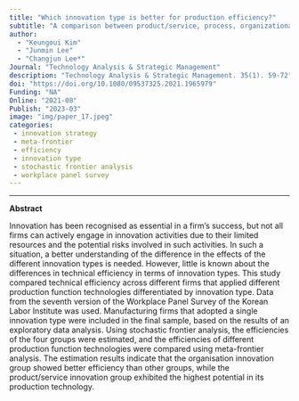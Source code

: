 ```yaml
---
title: "Which innovation type is better for production efficiency?"
subtitle: "A comparison between product/service, process, organizational, and marketing innovations using stochastic frontier and meta-frontier analysis"
author: 
  - "Keungoui Kim"
  - "Junmin Lee" 
  - "Changjun Lee*" 
Journal: "Technology Analysis & Strategic Management"
description: "Technology Analysis & Strategic Management. 35(1). 59-72"
doi: "https://doi.org/10.1080/09537325.2021.1965979"
Funding: "NA"
Online: "2021-08"
Publish: "2023-03"
image: "img/paper_17.jpeg"
categories:
 - innovation strategy
 - meta-frontier
 - efficiency
 - innovation type
 - stochastic frontier analysis
 - workplace panel survey
---
```


------------------------------------------------------------------------

**Abstract**

Innovation has been recognised as essential in a firm’s success, but not all firms can actively engage in innovation activities due to their limited resources and the potential risks involved in such activities. In such a situation, a better understanding of the difference in the effects of the different innovation types is needed. However, little is known about the differences in technical efficiency in terms of innovation types. This study compared technical efficiency across different firms that applied different production function technologies differentiated by innovation type. Data from the seventh version of the Workplace Panel Survey of the Korean Labor Institute was used. Manufacturing firms that adopted a single innovation type were included in the final sample, based on the results of an exploratory data analysis. Using stochastic frontier analysis, the efficiencies of the four groups were estimated, and the efficiencies of different production function technologies were compared using meta-frontier analysis. The estimation results indicate that the organisation innovation group showed better efficiency than other groups, while the product/service innovation group exhibited the highest potential in its production technology.

